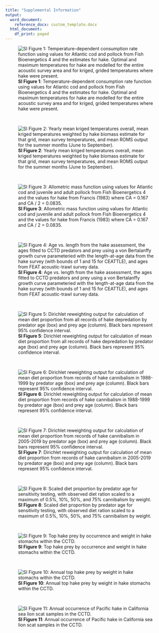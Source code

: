 ```yaml
---
title: "Supplemental Information"
output:
  word_document:
    reference_docx: custom_template.docx
  html_document:
    df_print: paged
---
```

![**SI Figure 1**: Temperature-dependent consumption rate function using values for Atlantic cod and pollock from Fish Bioenergetics 4 and the estimates for hake. Optimal and maximum temperatures for hake are modelled for the entire acoustic survey area and for kriged, grided temperatures where hake were present.](./plots/bioenergetics/temp_consumption.png)

 &nbsp;  
 
 ![**SI Figure 2**: Yearly mean kriged temperatures overall, mean kriged temperatures weighted by hake biomass estimate for that grid, mean survey temperatures, and mean ROMS output for the summer months (June to September).](./plots/temperature/mean_temp_compared.png)

 &nbsp;  

![**SI Figure 3**: Allometric mass function using values for Atlantic cod and juvenile and adult pollock from Fish Bioenergetics 4 and the values for hake from Francis (1983) where CA = 0.167 and CA / 2 = 0.0835.](./plots/bioenergetics/allometric_mass.png)

 &nbsp;  

![**SI Figure 4**: Age vs. length from the hake assessment, the ages fitted to CCTD predators and prey using a von Bertalanffy growth curve parameteried with the length-at-age data from the hake survey (with bounds of 1 and 15 for CEATTLE), and ages from FEAT acoustic-trawl survey data.](./plots/diet/growth_curve.png)

 &nbsp;  

![**SI Figure 5**: Dirichlet reweighting output for calculation of mean diet proportion from all records of hake depredation by predator age (box) and prey age (column). Black bars represent 95% confidence interval. ](./plots/diet/Dirichlet/Dirichlet_all_years.png)

 &nbsp;  
 
 ![**SI Figure 6**: Dirichlet reweighting output for calculation of mean diet proportion from records of hake cannibalism in 1988-1999 by predator age (box) and prey age (column). Black bars represent 95% confidence interval. ](./plots/diet/Dirichlet/Dirichlet_90s.png)

 &nbsp;  

![**SI Figure 7**: Dirichlet reweighting output for calculation of mean diet proportion from records of hake cannibalism in 2005-2019 by predator age (box) and prey age (column). Black bars represent 95% confidence interval. ](./plots/diet/Dirichlet/Dirichlet_recent.png)

 &nbsp;  

![**SI Figure 8**: Scaled diet proportion by predator age for sensitivity testing, with observed diet ration scaled to a maximum of 0.5%, 10%, 50%, and 75% cannibalism by weight.](./plots/CEATTLE/cannibalism/Testing/sensitivity_prop.png)

 &nbsp;  

![**SI Figure 9**: Top hake prey by occurrence and weight in hake stomachs within the CCTD.](./plots/diet/hake_prey_species.png)

 &nbsp;  

![**SI Figure 10**: Annual top hake prey by weight in hake stomachs within the CCTD.](./plots/diet/hake_prey_yearly.png)

 &nbsp;  


![**SI Figure 11**: Annual occurrence of Pacific hake in California sea lion scat samples in the CCTD.](./plots/diet/Non-hake/CSL_hake_yearly.png)
